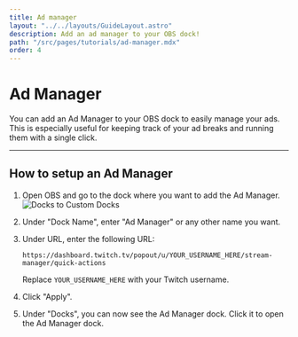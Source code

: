 ```yaml
---
title: Ad manager
layout: "../../layouts/GuideLayout.astro"
description: Add an ad manager to your OBS dock!
path: "/src/pages/tutorials/ad-manager.mdx"
order: 4
---
```


# Ad Manager

You can add an Ad Manager to your OBS dock to easily manage your ads. This is especially useful for keeping track of your ad breaks and running them with a single click.

---

## How to setup an Ad Manager

1. Open OBS and go to the dock where you want to add the Ad Manager.\
    <Image src={DocksToCustomDocks} alt="Docks to Custom Docks" loading="eager" />

2. Under "Dock Name", enter "Ad Manager" or any other name you want.

3. Under URL, enter the following URL: 

    `https://dashboard.twitch.tv/popout/u/YOUR_USERNAME_HERE/stream-manager/quick-actions`

    Replace `YOUR_USERNAME_HERE` with your Twitch username.

4. Click "Apply".

5. Under "Docks", you can now see the Ad Manager dock. Click it to open the Ad Manager dock.
